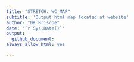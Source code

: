 ```yaml
---
title: "STRETCH: WC MAP"
subtitle: 'Output html map located at website'
author: "DK Briscoe"
date: '`r Sys.Date()`'
output:
  github_document:
always_allow_html: yes

---
```


```{=html}
<style>
.main-container {
    max-width: 1600px !important;
    margin-left: 0;
    margin-right: 1;
}

```


```r
knitr::opts_chunk$set(
    echo = FALSE,
    eval = TRUE,
    message = FALSE,
    warning = FALSE,
    dpi = 300,
    fig.align = "center"
    )

# See Options: knitr::opts_chunk$get()
```


```r
library(tidyverse)
library(data.table)
library(ggplot2)
library(plotly)

library(leaflet)
library(mapview)
library(leafsync)
library(leafgl)
library(sf)

# library(kableExtra)
library(knitr)

library(sp)
library(proj4)

library(htmlwidgets)

```

```r
source('../utils/map_wc_helper_functions.R')
```

```r
source('../R/01_prep_wc_data.R')

```

```r
raw_df <- raw_data_cohort_1_w_names
daily_df <- daily_avg_data_cohort_1 

# # make historic df consistent with cohort df(s)
# hist_df <- historic_tags %>% wrangleHistDF()

```

```r
# wc color pal
# wc_pal <- colorFactor(rainbow(n), unique(daily_df$id))

## unique track info
# ids = unique(daily_df$id) # prefer to use t names instead
ids = unique(daily_df$turtle_name)

t_names = unique(daily_df$turtle_name)
t_nums = unique(daily_df$turtle_num)
t_names_num <- c(str_c(t_nums, ' - ', t_names))

n = length(ids)
wc_pal <-  n |>
  {\(x) colorFactor(rainbow(x), unique(daily_df$id))}()

# base_pal <- makePal('honeydew', col=unique(test$id))

```

```r

# create basemap
m <- leaflet( options = leafletOptions(preferCanvas = TRUE), 
              # width = 1200, height = 700
              ) %>% 
  addTiles() %>% 
    fitBounds(-160, 20, -110, 50) %>%
    addProviderTiles("Esri.WorldImagery", group = "ESRI World Imagery") %>%
    addProviderTiles("Esri.WorldPhysical", group = "ESRI OpenStreetMap")

m360 <- leaflet(options = leafletOptions(preferCanvas = TRUE), width = 900, height = 600) %>% addTiles() %>% 
    fitBounds(make360(-160), 20, make360(-110), 50) %>%
    addProviderTiles("Esri.WorldImagery", group = "ESRI World Imagery") %>%
    addProviderTiles("Esri.WorldPhysical", group = "ESRI OpenStreetMap")

```

```r
# cclme_shp <- rgdal::readOGR(dsn = "~/Dropbox/RESEARCH/PROJECTS/NPAC_Turtles/thermal_ms_2018/data/cclme_shp/",
#               layer = "lme",
#               verbose = FALSE)
# 
# cclme_shp_180 <- spTransform(cclme_shp, CRS("+proj=longlat +datum=WGS84"))

cclme_shp <- sf::st_read("~/Dropbox/RESEARCH/PROJECTS/NPAC_Turtles/thermal_ms_2018/data/cclme_shp/",
              layer = "lme")
cclme_shp <- st_as_sf(cclme_shp, wkt = "geom", crs = 4326)
    st_set_crs(cclme_shp, 4326)
    cclme_shp_180 = st_shift_longitude(cclme_shp)

  
```

```r

# make functions to add polygon & rectangles
polygonFunction <- function(map, polygon){
  addPolygons(
    map, data = polygon, 
    opacity = 1.0, fillOpacity = 0.2,
    stroke = FALSE, smoothFactor = 0.2, 
    popup=paste("California Current Large Marine Ecosystem (CCLME) <br>"),
    group = "CCLME",
    # options = pathOptions(pane = "cclme"),
    color = "gray"
  )
} 

rectangleFunction <- function(map, 
                              # lng1=make180(225), lat1=25, 
                              # lng2=make180(243), lat2=35){
                            lng1, lat1, lng2, lat2){

    addRectangles(map,        
        lng1=lng1, lat1=lat1, 
        lng2=lng2, lat2=lat2,
        opacity = 1.0, fillOpacity = 0.2,
        popup=paste("Thermal Corridor Study Area <br>"),
        group = "Thermal Corridor",
            # options = pathOptions(pane = "tc"),
        color = "white")
}



# plot up basemap with polys
m_polys <- m %>%
  polygonFunction(map=., polygon = cclme_shp) %>%

  rectangleFunction(map=.,
                  lng1=make180(225), lat1=25, lng2=make180(243), lat2=35) %>%
    addLayersControl(overlayGroups = c("CCLME", "Thermal Corridor"))

```

```r
map_indiv_cohort_1 <-
    m_polys %>%
    
    addTrackLines(df=daily_df, cpal=wc_pal, .indiv=FALSE) %>%
    addTrackLines(df=daily_df, cpal=wc_pal) %>%
    
    addMapTracks(df=daily_df, cpal=wc_pal, .indiv=TRUE, .addLines=TRUE, .addMarkers=TRUE) %>%
    

    addLayersControl(
        baseGroups = c("ESRI World Imagery", "ESRI OpenStreetMap"),
        overlayGroups = c("CCLME", "Thermal Corridor",
            str_c("All Tracks (n=", daily_df$id %>% n_distinct(),")"),ids),
        options = layersControlOptions(collapsed = TRUE)) %>%
    hideGroup(ids)%>%
    addMapInset()

```

```r

# htmltools::tagList(map_indiv_cohort_1)
widgetframe::frameWidget(map_indiv_cohort_1, width = "100%")

# map_indiv_cohort_1

```


```r
library(htmlwidgets)

saveWidget(map_indiv_cohort_1, file = "index.html", selfcontained = FALSE)

```

